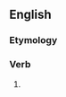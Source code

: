 ==English==

===Etymology===
{{suffix|took|eth|lang=en}}

===Verb===
{{head|en|verb form|cat2=verb simple past forms|cat3=third-person singular forms}}

# {{lb|en|nonstandard|pseudo-archaic|hypercorrect}} {{form of|alternative third person singular past tense form|take|lang=en}}